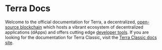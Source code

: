 
# Terra Docs

Welcome to the official documentation for Terra, a decentralized, [open-source blockchain](https://github.com/terra-money/core) which hosts a vibrant ecosystem of decentralized applications (dApps) and offers cutting edge [developer tools](./develop/which-tools.mdx). If you are looking for the documentation for Terra Classic, visit the [Terra Classic docs site](https://classic-docs.terra.money/). 

<CardSection cards={homeCards} />
